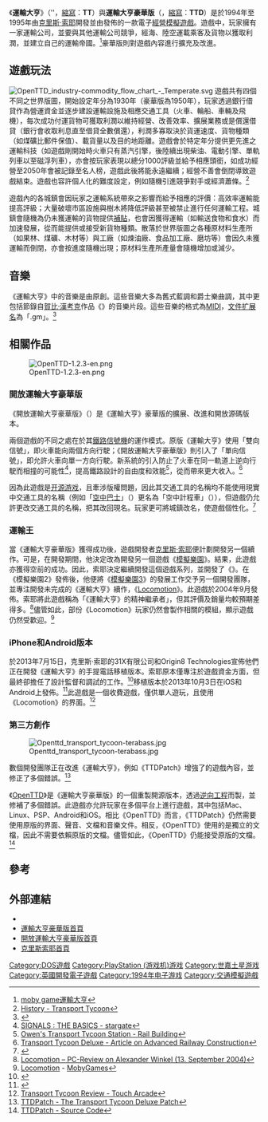 {{Infobox VG
|title = 運輸大亨（Transport Tycoon）
| image = File:Transport Tycoon Coverart.jpg
|caption = 運輸大亨封面
|developer = [[克里斯·索耶|克里斯·索耶]]
|publisher = {{link-en|MicroProse|MicroProse}}
|distributor = MicroProse
|designer = 
|engine = 
|released = 運輸大亨（Transport Tycoon）：1994年、[[英國|英國]]<br />豪華版運輸大亨（Transport Tycoon Deluxe）：1994年、英國
|genre = [[經營模擬遊戲|經營模擬遊戲]]
|modes = 
|platforms = [[MS-DOS|MS-DOS]], [[PlayStation|PlayStation]], [[Sega_Saturn|Sega Saturn]]
}}

《'''運輸大亨'''》（{{lang-en|''Transport Tycoon}}''，[[縮寫|縮寫]]：'''TT'''）與'''運輸大亨豪華版'''（{{lang-en|''Transport Tycoon Deluxe''}}，[[縮寫|縮寫]]：'''TTD'''）是於1994年至1995年由[[克里斯·索耶|克里斯·索耶]]開發並由{{link-en|MicroProse|MicroProse}}發佈的一款電子[[經營模擬遊戲|經營模擬遊戲]]。遊戲中，玩家擁有一家運輸公司，並要與其他運輸公司競爭，經海、陸空運載乘客及貨物以獲取利潤，並建立自己的運輸帝國。<ref>[http://www.mobygames.com/game/transport-tycoon moby game運輸大亨]</ref>豪華版則對遊戲內容進行擴充及改進。

==遊戲玩法==
[[File:OpenTTD_industry-commodity_flow_chart_-_Temperate.svg|thumb]]
遊戲共有四個不同之世界版圖，開始設定年分為1930年（豪華版為1950年），玩家透過銀行借貸作為營運資金並逐步建設運輸設施及相應交通工具（火車、輪船、車輛及飛機），每次成功付運貨物可獲取利潤以維持經營、改善效率、擴展業務或是償還借貸（銀行會收取利息直至借貸全數償還），利潤多寡取決於貨運速度、貨物種類（如煤礦比郵件保值）、載貨量以及目的地距離。遊戲會於特定年分提供更先進之運輸科技（如遊戲剛開始時火車只有蒸汽引擎，後陸續出現柴油、電動引擎、單軌列車以至磁浮列車），亦會按玩家表現以總分1000評級並給予相應頭銜，如成功經營至2050年會被記錄至名人榜，遊戲此後將能永遠繼續；經營不善會倒閉導致遊戲結束。遊戲也容許個人化的難度設定，例如隨機引進競爭對手或經濟蕭條。<ref>[http://www.transporttycoon.com/history History - Transport Tycoon]</ref>

遊戲內的各城鎮會因玩家之運輸系統帶來之影響而給予相應的評價：高效率運輸能提高評級；大量破壞市區設施與樹木將降低評級甚至被禁止進行任何運輸工程。城鎮會隨機為仍未獲運輸的貨物提供[[補貼|補貼]]，也會因獲得運輸（如輸送食物和食水）而加速發展，從而能提供或接受新貨物種類。散落於世界版圖之各種原材料生產所（如果林、煤礦、木材等）與工廠（如煉油廠、食品加工廠、磨坊等）會因久未獲運輸而倒閉，亦會按進度隨機出現；原材料生產所產量會隨機增加或減少。

== 音樂 ==
《運輸大亨》中的音樂是由{{link-en|約翰·布魯姆霍爾|John Broomhall}}原創。這些音樂大多為舊式藍調和爵士樂曲調，其中更包括節錄自[[賀比·漢考克|賀比·漢考克]]作品《{{link-en|Cantaloupe Island|Cantaloupe Island}}》的音樂片段。這些音樂的格式為[[MIDI|MIDI]]，[[文件扩展名|文件扩展名]]為「.gm」。<ref>{{cite web|url=http://www.chrissawyer.com/faq2.htm|title=Is the music used in Transport Tycoon available as MIDI files?|last=Sawyer|first=Chris|accessdate=6 September 2009|archive-date=2009-08-25|archive-url=https://web.archive.org/web/20090825134432/http://www.chrissawyer.com/faq2.htm|dead-url=no}}</ref>

==相關作品==
[[File:OpenTTD-1.2.3-en.png|thumb]]
=== 開放運輸大亨豪華版 ===
{{main|OpenTTD}}
《開放運輸大亨豪華版》（{{lang|en|Open Transport Tycoon Deluxe}}）是《運輸大亨》豪華版的擴展、改進和開放源碼版本。

兩個遊戲的不同之處在於其[[鐵路信號機|鐵路信號機]]的運作模式。原版《運輸大亨》使用「雙向信號」，即火車能向兩個方向行駛；《開放運輸大亨豪華版》則引入了「單向信號」，即允許火車向單一方向行駛。新系統的引入防止了火車在同一軌道上逆向行駛而相撞的可能性<ref>[http://web.stargate.net/zeppelin/ttdlx/ SIGNALS : THE BASICS - stargate]</ref>，提高鐵路設計的自由度和效能<ref>[http://www.transporttycoon.net/rail2 Owen's Transport Tycoon Station - Rail Building]</ref>，從而帶來更大收入。<ref>[http://www.euronet.nl/users/jjk/games/TransportTycoon/goodtrack.htm Transport Tycoon Deluxe - Article on Advanced Railway Construction]</ref>

因為此遊戲是[[开源游戏|开源游戏]]，且牽涉版權問題，因此其交通工具的名稱均不能使用現實中交通工具的名稱（例如「[[空中巴士|空中巴士]]」（{{lang|en|Airbus}}）更名為「空中計程車」（{{lang|en|Airtaxi}}）），但遊戲仍允許更改交通工具的名稱，把其改回現名。玩家更可將城鎮改名，使遊戲個性化。<ref>{{Cite web |url=http://www.pockettactics.com/reviews/review-transport-tycoon/ |title=Review: Transport Tycoon - Pocket Tactics |access-date=2014-02-17 |archive-url=https://web.archive.org/web/20140222144821/http://www.pockettactics.com/reviews/review-transport-tycoon/ |archive-date=2014-02-22 |dead-url=yes }}</ref>

=== 運輸王 ===
{{main|運輸王}}
當《運輸大亨豪華版》獲得成功後，遊戲開發者[[克里斯·索耶|克里斯·索耶]]便計劃開發另一個續作。可是，在開發期間，他決定改為開發另一個遊戲《[[模擬樂園|模擬樂園]]》。結果，此遊戲亦獲得空前的成功。因此，索耶決定繼續開發這個遊戲系列，並開發了《{{link-en|模擬樂園2|RollerCoaster Tycoon 2}}》。在《模擬樂園2》發佈後，他便將《[[模擬樂園3|模擬樂園3]]》的發展工作交予另一個開發團隊，並專注開發未完成的《運輸大亨》續作，《[[Locomotion_(遊戲|Locomotion]]》。此遊戲於2004年9月發佈。索耶將此遊戲稱為「《運輸大亨》的精神繼承者」，但其評價及銷量均較預期差得多。<ref>[http://www.gamezone.de/reviews_detail.asp?gameid=21895 Locomotion – PC-Review on Alexander Winkel (13. September 2004)]</ref>儘管如此，部份《Locomotion》玩家仍然會製作相關的模組，顯示遊戲仍然受歡迎。<ref>[http://www.mobygames.com/game/windows/chris-sawyers-locomotion Locomotion] - [[MobyGames|MobyGames]]</ref>

===iPhone和Android版本===
於2013年7月15日，克里斯·索耶的31X有限公司和Origin8 Technologies宣佈他們正在開發《運輸大亨》的手提電話移植版本。索耶原本僅專注於遊戲資金方面，但最終卻擔任了設計監督和調試的工作。<ref>{{Cite web |url=http://www.gamasutra.com/view/news/196526/Chris_Sawyer_on_his_reentry_back_into_video_games.php |title=Chris Sawyer on his reentry back into video games |accessdate=2014-02-17 |archive-date=2013-07-22 |archive-url=https://web.archive.org/web/20130722112830/http://www.gamasutra.com/view/news/196526/Chris_Sawyer_on_his_reentry_back_into_video_games.php |dead-url=no }}</ref>移植版本於2013年10月3日在iOS和Android上發佈。<ref>{{Cite web |url=http://toucharcade.com/2013/09/19/transport-tycoon-releasing-on-ios-and-android-october-3rd/ |title='Transport Tycoon' Releasing on iOS and Android October 3rd - toucharcade |accessdate=2014-02-17 |archive-date=2013-10-05 |archive-url=https://web.archive.org/web/20131005020329/http://toucharcade.com/2013/09/19/transport-tycoon-releasing-on-ios-and-android-october-3rd/ |dead-url=no }}</ref>此遊戲是一個收費遊戲，僅供單人遊玩，且使用《Locomotion》的界面。<ref>[http://toucharcade.com/2013/10/07/transport-tycoon-review-all-aboard-for-a-great-ride/ Transport Tycoon Review - Touch Arcade]</ref>

=== 第三方創作 ===
[[Image:Openttd_transport_tycoon-terabass.jpg|thumb]]

數個開發團隊正在改進《運輸大亨》，例如《TTDPatch》增強了的遊戲內容，並修正了多個錯誤。<ref>[http://www.ttdpatch.net/ TTDPatch - The Transport Tycoon Deluxe Patch]</ref>

《[[OpenTTD|OpenTTD]]》是《運輸大亨豪華版》的一個重製開源版本，透過[[逆向工程|逆向工程]]而製，並修補了多個錯誤。此遊戲亦允許玩家在多個平台上進行遊戲，其中包括Mac、Linux、PSP、Android和iOS。相比《OpenTTD》而言，《TTDPatch》仍然需要使用原版的界面、聲音、文檔和音樂文件。相反，《OpenTTD》使用的是獨立的文檔，因此不需要依賴原版的文檔。儘管如此，《OpenTTD》仍能接受原版的文檔。<ref>[http://www.ttdpatch.net/src/ TTDPatch - Source Code]</ref>

==參考==
{{reflist|2}}

==外部連結==
*{{moby game|id=/transport-tycoon|name=運輸大亨}}
*[http://www.ttdpatch.net 運輸大亨豪華版首頁]
*[http://www.openttd.org 開放運輸大亨豪華版首頁]
*[http://www.chrissawyer.com 克里斯索耶首頁]

{{DEFAULTSORT:Transport Tycoon}}
[[Category:DOS遊戲|Category:DOS遊戲]]
[[Category:PlayStation_(游戏机)游戏|Category:PlayStation (游戏机)游戏]]
[[Category:世嘉土星游戏|Category:世嘉土星游戏]]
[[Category:英國開發電子遊戲|Category:英國開發電子遊戲]]
[[Category:1994年电子游戏|Category:1994年电子游戏]]
[[Category:交通模擬遊戲|Category:交通模擬遊戲]]